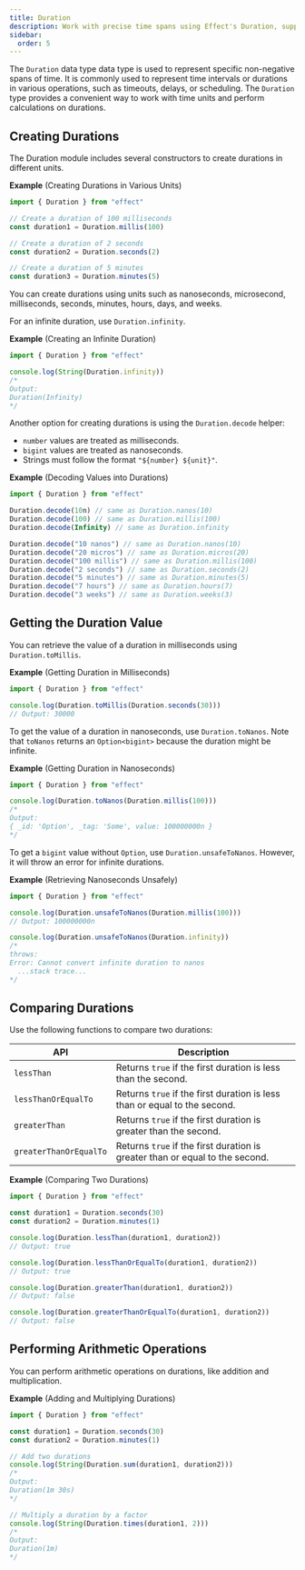 ```yaml
---
title: Duration
description: Work with precise time spans using Effect's Duration, supporting creation, comparison, and arithmetic operations for efficient time handling.
sidebar:
  order: 5
---
```


The `Duration` data type data type is used to represent specific non-negative spans of time. It is commonly used to represent time intervals or durations in various operations, such as timeouts, delays, or scheduling. The `Duration` type provides a convenient way to work with time units and perform calculations on durations.

## Creating Durations

The Duration module includes several constructors to create durations in different units.

**Example** (Creating Durations in Various Units)

```ts twoslash
import { Duration } from "effect"

// Create a duration of 100 milliseconds
const duration1 = Duration.millis(100)

// Create a duration of 2 seconds
const duration2 = Duration.seconds(2)

// Create a duration of 5 minutes
const duration3 = Duration.minutes(5)
```

You can create durations using units such as nanoseconds, microsecond, milliseconds, seconds, minutes, hours, days, and weeks.

For an infinite duration, use `Duration.infinity`.

**Example** (Creating an Infinite Duration)

```ts twoslash
import { Duration } from "effect"

console.log(String(Duration.infinity))
/*
Output:
Duration(Infinity)
*/
```

Another option for creating durations is using the `Duration.decode` helper:

- `number` values are treated as milliseconds.
- `bigint` values are treated as nanoseconds.
- Strings must follow the format `"${number} ${unit}"`.

**Example** (Decoding Values into Durations)

```ts twoslash
import { Duration } from "effect"

Duration.decode(10n) // same as Duration.nanos(10)
Duration.decode(100) // same as Duration.millis(100)
Duration.decode(Infinity) // same as Duration.infinity

Duration.decode("10 nanos") // same as Duration.nanos(10)
Duration.decode("20 micros") // same as Duration.micros(20)
Duration.decode("100 millis") // same as Duration.millis(100)
Duration.decode("2 seconds") // same as Duration.seconds(2)
Duration.decode("5 minutes") // same as Duration.minutes(5)
Duration.decode("7 hours") // same as Duration.hours(7)
Duration.decode("3 weeks") // same as Duration.weeks(3)
```

## Getting the Duration Value

You can retrieve the value of a duration in milliseconds using `Duration.toMillis`.

**Example** (Getting Duration in Milliseconds)

```ts twoslash
import { Duration } from "effect"

console.log(Duration.toMillis(Duration.seconds(30)))
// Output: 30000
```

To get the value of a duration in nanoseconds, use `Duration.toNanos`. Note that `toNanos` returns an `Option<bigint>` because the duration might be infinite.

**Example** (Getting Duration in Nanoseconds)

```ts twoslash
import { Duration } from "effect"

console.log(Duration.toNanos(Duration.millis(100)))
/*
Output:
{ _id: 'Option', _tag: 'Some', value: 100000000n }
*/
```

To get a `bigint` value without `Option`, use `Duration.unsafeToNanos`. However, it will throw an error for infinite durations.

**Example** (Retrieving Nanoseconds Unsafely)

```ts twoslash
import { Duration } from "effect"

console.log(Duration.unsafeToNanos(Duration.millis(100)))
// Output: 100000000n

console.log(Duration.unsafeToNanos(Duration.infinity))
/*
throws:
Error: Cannot convert infinite duration to nanos
  ...stack trace...
*/
```

## Comparing Durations

Use the following functions to compare two durations:

| API                    | Description                                                                  |
| ---------------------- | ---------------------------------------------------------------------------- |
| `lessThan`             | Returns `true` if the first duration is less than the second.                |
| `lessThanOrEqualTo`    | Returns `true` if the first duration is less than or equal to the second.    |
| `greaterThan`          | Returns `true` if the first duration is greater than the second.             |
| `greaterThanOrEqualTo` | Returns `true` if the first duration is greater than or equal to the second. |

**Example** (Comparing Two Durations)

```ts twoslash
import { Duration } from "effect"

const duration1 = Duration.seconds(30)
const duration2 = Duration.minutes(1)

console.log(Duration.lessThan(duration1, duration2))
// Output: true

console.log(Duration.lessThanOrEqualTo(duration1, duration2))
// Output: true

console.log(Duration.greaterThan(duration1, duration2))
// Output: false

console.log(Duration.greaterThanOrEqualTo(duration1, duration2))
// Output: false
```

## Performing Arithmetic Operations

You can perform arithmetic operations on durations, like addition and multiplication.

**Example** (Adding and Multiplying Durations)

```ts twoslash
import { Duration } from "effect"

const duration1 = Duration.seconds(30)
const duration2 = Duration.minutes(1)

// Add two durations
console.log(String(Duration.sum(duration1, duration2)))
/*
Output:
Duration(1m 30s)
*/

// Multiply a duration by a factor
console.log(String(Duration.times(duration1, 2)))
/*
Output:
Duration(1m)
*/
```
